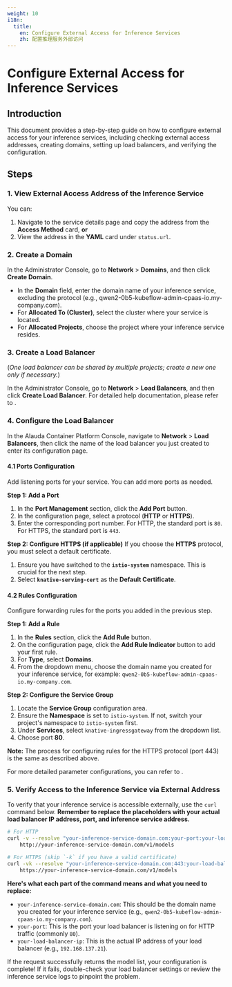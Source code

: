 ```yaml
---
weight: 10
i18n:
  title:
    en: Configure External Access for Inference Services
    zh: 配置推理服务外部访问
---
```


# Configure External Access for Inference Services

## Introduction

This document provides a step-by-step guide on how to configure external access for your inference services, including checking external access addresses, creating domains, setting up load balancers, and verifying the configuration.

## Steps

<Steps>

### 1. View External Access Address of the Inference Service

You can:
1. Navigate to the service details page and copy the address from the **Access Method** card, **or**
2. View the address in the **YAML** card under `status.url`.

### 2. Create a Domain

In the Administrator Console, go to **Network** > **Domains**, and then click **Create Domain**.
* In the **Domain** field, enter the domain name of your inference service, excluding the protocol (e.g., qwen2-0b5-kubeflow-admin-cpaas-io.my-company.com).
* For **Allocated To (Cluster)**, select the cluster where your service is located.
* For **Allocated Projects**, choose the project where your inference service resides.

### 3. Create a Load Balancer
(*One load balancer can be shared by multiple projects; create a new one only if necessary.*)

In the Administrator Console, go to **Network** > **Load Balancers**, and then click **Create Load Balancer**. For detailed help documentation, please refer to <ExternalSiteLink name="acp" href="/configure/networking/how_to/create_loadbalancer.mdx" children="Configure Load Balancer" />.

### 4. Configure the Load Balancer

In the Alauda Container Platform Console, navigate to **Network** > **Load Balancers**, then click the name of the load balancer you just created to enter its configuration page.

#### 4.1 Ports Configuration

Add listening ports for your service. You can add more ports as needed.

**Step 1: Add a Port**
1. In the **Port Management** section, click the **Add Port** button.
2. In the configuration page, select a protocol (**HTTP** or **HTTPS**).
3. Enter the corresponding port number. For HTTP, the standard port is `80`. For HTTPS, the standard port is `443`.

**Step 2: Configure HTTPS (if applicable)**
If you choose the **HTTPS** protocol, you must select a default certificate.
1. Ensure you have switched to the **`istio-system`** namespace. This is crucial for the next step.
2. Select **`knative-serving-cert`** as the **Default Certificate**.

#### 4.2 Rules Configuration

Configure forwarding rules for the ports you added in the previous step.

**Step 1: Add a Rule**

1. In the **Rules** section, click the **Add Rule** button.
2. On the configuration page, click the **Add Rule Indicator** button to add your first rule.
3. For **Type**, select **Domains**.
4. From the dropdown menu, choose the domain name you created for your inference service, for example: `qwen2-0b5-kubeflow-admin-cpaas-io.my-company.com`.

**Step 2: Configure the Service Group**

1. Locate the **Service Group** configuration area.
2. Ensure the **Namespace** is set to `istio-system`. If not, switch your project's namespace to `istio-system` first.
3. Under **Services**, select `knative-ingressgateway` from the dropdown list.
4. Choose port **80**.

**Note:** The process for configuring rules for the HTTPS protocol (port 443) is the same as described above.
 
For more detailed parameter configurations, you can refer to <ExternalSiteLink name="acp" href="/configure/networking/how_to/create_loadbalancer.mdx" children="Configure Load Balancer" />.

### 5. Verify Access to the Inference Service via External Address

To verify that your inference service is accessible externally, use the `curl` command below. **Remember to replace the placeholders with your actual load balancer IP address, port, and inference service address.**


```bash
# For HTTP
curl -v --resolve "your-inference-service-domain.com:your-port:your-load-balancer-ip" \
    http://your-inference-service-domain.com/v1/models

# For HTTPS (skip `-k` if you have a valid certificate)
curl -vk --resolve "your-inference-service-domain.com:443:your-load-balancer-ip" \
    https://your-inference-service-domain.com/v1/models
```
**Here's what each part of the command means and what you need to replace:**

* `your-inference-service-domain.com`: This should be the domain name you created for your inference service (e.g., `qwen2-0b5-kubeflow-admin-cpaas-io.my-company.com`).
* `your-port`: This is the port your load balancer is listening on for HTTP traffic (commonly `80`).
* `your-load-balancer-ip`: This is the actual IP address of your load balancer (e.g., `192.168.137.21`).

If the request successfully returns the model list, your configuration is complete! If it fails, double-check your load balancer settings or review the inference service logs to pinpoint the problem.
</Steps>
